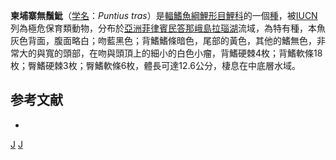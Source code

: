 {{Speciesbox
| genus = Puntius
| species = tras
| status = CR
| status_system = IUCN3.1
| authority = [[Herre|Herre]], 1926
| synonyms = *''Barbodes tras''<br /><small>Herre, 1926</small>
}}

'''柬埔寨無鬚魮'''（[[学名|学名]]：''Puntius tras''）是[[輻鰭魚綱|輻鰭魚綱]][[鯉形目|鯉形目]][[鯉科|鯉科]]的一個[[種|種]]，被[[IUCN|IUCN]]列為極危保育類動物，分布於[[亞洲|亞洲]][[菲律賓|菲律賓]][[民答那峨島|民答那峨島]][[拉瑙湖|拉瑙湖]]流域，為特有種，本魚灰色背面，腹面略白；吻藍黑色；背鰭鰭條暗色，尾部的黃色，其他的鰭無色，非常大的與寬的頭部，在吻與頭頂上的細小的白色小瘤，背鰭硬棘4枚；背鰭軟條18枚；臀鰭硬棘3枚；臀鰭軟條6枚，體長可達12.6公分，棲息在中底層水域。

==参考文献==
*{{FishBase_species|genus=Puntius|species=tras|year=2011|month=12}}
{{taxonbar}}

[[Category:無鬚魮屬|J]]
[[Category:1926年描述的魚類|J]]